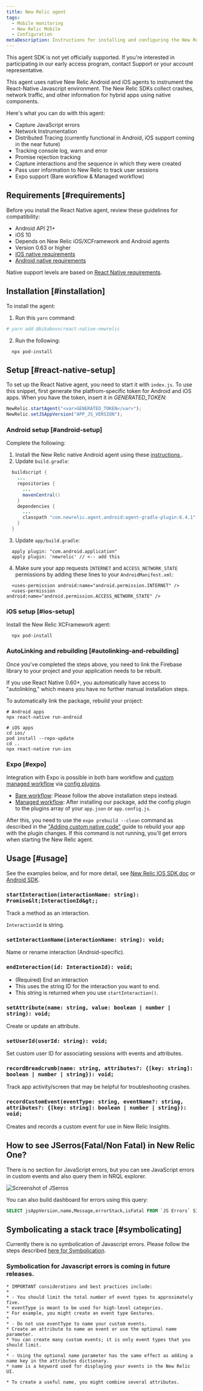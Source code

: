 ```yaml
---
title: New Relic agent
tags:
  - Mobile monitoring
  - New Relic Mobile
  - Configuration
metaDescription: Instructions for installing and configuring the New Relic React Native agent.
---
```


<Callout title="Beta Feature">
This agent SDK is not yet officially supported. If you're interested in participating in our early access program, contact Support or your account representative.
</Callout>

This agent uses native New Relic Android and iOS agents to instrument the React-Native Javascript environment. The New Relic SDKs collect crashes, network traffic, and other information for hybrid apps using native components.

Here's what you can do with this agent:

  * Capture JavaScript errors
  * Network Instrumentation
  * Distributed Tracing (currently functional in Android, iOS support coming in the near future)
  * Tracking console log, warn and error
  * Promise rejection tracking
  * Capture interactions and the sequence in which they were created
  * Pass user information to New Relic to track user sessions
  * Expo support (Bare workflow & Managed workflow)

## Requirements [#requirements]

Before you install the React Native agent, review these guidelines for compatibility:

  * Android API 21+
  * iOS 10
  * Depends on New Relic iOS/XCFramework and Android agents
  * Version 0.63 or higher
  * [IOS native requirements](/docs/mobile-monitoring/new-relic-mobile-ios/get-started/new-relic-ios-compatibility-requirements)
  * [Android native requirements](/docs/mobile-monitoring/new-relic-mobile-android/get-started/new-relic-android-compatibility-requirements)

Native support levels are based on [React Native requirements](https://github.com/facebook/react-native#-requirements).

## Installation [#installation]

To install the  agent:

1. Run this `yarn` command:
```sh
# yarn add @bibabovn/react-native-newrelic
```
2. Run the following:
```shell
  npx pod-install
```

## Setup [#react-native-setup]

To set up the React Native agent, you need to start it with `index.js`. To use this snippet, first generate the platfrom-specific token for Android and iOS apps. When you have the token, insert it in <var>GENERATED_TOKEN</var>:

```js
NewRelic.startAgent("<var>GENERATED_TOKEN</var>");
NewRelic.setJSAppVersion("APP_JS_VERSION");

```

### Android setup [#android-setup]

Complete the following:

1. Install the New Relic native Android agent using these [instructions ](/docs/mobile-monitoring/new-relic-mobile-android/install-configure/install-android-apps-gradle-android-studio).
2. Update `build.gradle`:
  ```java
    buildscript {
      ...
      repositories {
        ...
        mavenCentral()
      }
      dependencies {
        ...
        classpath "com.newrelic.agent.android:agent-gradle-plugin:6.4.1"
      }
    }
  ```

3. Update `app/build.gradle`:
  ```
    apply plugin: "com.android.application"
    apply plugin: 'newrelic' // <-- add this
  ```

4. Make sure your app requests `INTERNET` and `ACCESS_NETWORK_STATE` permissions by adding these lines to your `AndroidManifest.xml`:
  ```
    <uses-permission android:name="android.permission.INTERNET" />
    <uses-permission android:name="android.permission.ACCESS_NETWORK_STATE" />
  ```

### iOS setup [#ios-setup]

Install the New Relic XCFramework agent:
```shell
  npx pod-install
```

### AutoLinking and rebuilding [#autolinking-and-rebuilding]
Once you've completed the steps above, you need to link the  Firebase library to your project and your application needs to be rebuilt.

<Callout variant="tip">
If you use React Native 0.60+, you automatically have access to "autolinking," which means you have no further manual installation steps.
</Callout>

To automatically link the package, rebuild your project:
```shell
# Android apps
npx react-native run-android

# iOS apps
cd ios/
pod install --repo-update
cd ..
npx react-native run-ios
```
### Expo [#expo]

Integration with Expo is possible in both bare workflow and [custom managed workflow](https://docs.expo.io/workflow/customizing/) via [config plugins](https://docs.expo.io/guides/config-plugins/).

* [Bare workflow](https://docs.expo.dev/introduction/managed-vs-bare/#bare-workflow): Please follow the above installation steps instead.
* [Managed workflow](https://docs.expo.dev/introduction/managed-vs-bare/#bare-workflow): After installing our package, add the config plugin to the plugins array of your `app.json` or `app.config.js`.

After this, you need to use the `expo prebuild --clean` command as described in the ["Adding custom native code"](https://docs.expo.dev/workflow/customizing/) guide to rebuild your app with the plugin changes. If this command is not running, you'll get errors when starting the New Relic agent.

## Usage [#usage]
See the examples below, and for more detail, see [New Relic IOS SDK doc](/docs/mobile-monitoring/new-relic-mobile-ios/ios-sdk-api) or [Android SDK](/docs/mobile-monitoring/new-relic-mobile-android/android-sdk-api).

### `startInteraction(interactionName: string): Promise&lt;InteractionId&gt;;`
Track a method as an interaction.

`InteractionId` is string.

### `setInteractionName(interactionName: string): void;`
Name or rename interaction (Android-specific).

### `endInteraction(id: InteractionId): void;`
* (Required) End an interaction
* This uses the string ID for the interaction you want to end.
* This string is returned when you use `startInteraction()`.


### `setAttribute(name: string, value: boolean | number | string): void;`
Create or update an attribute.

### `setUserId(userId: string): void;`
Set custom user ID for associating sessions with events and attributes.

### `recordBreadcrumb(name: string, attributes?: {[key: string]: boolean | number | string}): void;`
Track app activity/screen that may be helpful for troubleshooting crashes.

### `recordCustomEvent(eventType: string, eventName?: string, attributes?: {[key: string]: boolean | number | string}): void;`
Creates and records a custom event for use in New Relic Insights.

## How to see JSerros(Fatal/Non Fatal) in New Relic One?

There is no section for JavaScript errors, but you can see JavaScript errors in custom events and also query them in NRQL explorer.

![Screenshot of JSerros](./images/jserros.png "Screenshot of JSerros")

You can also build dashboard for errors using this query:

  ```sql
  SELECT jsAppVersion,name,Message,errorStack,isFatal FROM `JS Errors` SINCE 24 hours ago
  ```

 ## Symbolicating a stack trace [#symbolicating]

Currently there is no symbolication of Javascript errors. Please follow the steps described [here for Symbolication](https://reactnative.dev/docs/0.64/symbolication).

### Symbolication for Javascript errors is coming in future releases.

```angular2html
* IMPORTANT considerations and best practices include:
*
* - You should limit the total number of event types to approximately five.
* eventType is meant to be used for high-level categories.
* For example, you might create an event type Gestures.
*
* - Do not use eventType to name your custom events.
* Create an attribute to name an event or use the optional name parameter.
* You can create many custom events; it is only event types that you should limit.
*
* - Using the optional name parameter has the same effect as adding a name key in the attributes dictionary.
* name is a keyword used for displaying your events in the New Relic UI.

* To create a useful name, you might combine several attributes.
```